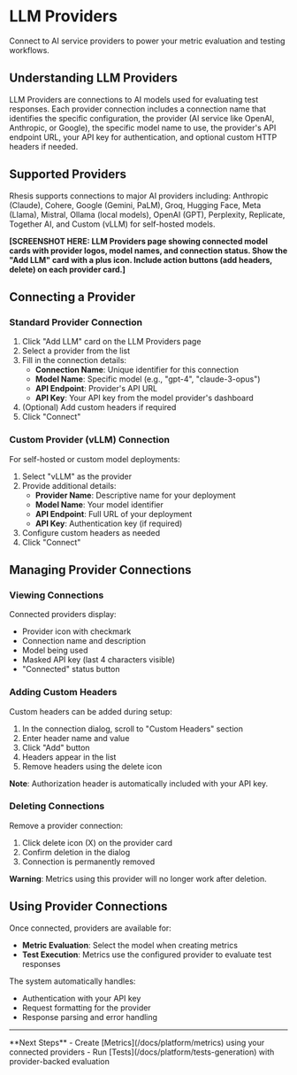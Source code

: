 # LLM Providers

Connect to AI service providers to power your metric evaluation and testing workflows.

## Understanding LLM Providers

LLM Providers are connections to AI models used for evaluating test responses. Each provider connection includes a connection name that identifies the specific configuration, the provider (AI service like OpenAI, Anthropic, or Google), the specific model name to use, the provider's API endpoint URL, your API key for authentication, and optional custom HTTP headers if needed.

## Supported Providers

Rhesis supports connections to major AI providers including: Anthropic (Claude), Cohere, Google (Gemini, PaLM), Groq, Hugging Face, Meta (Llama), Mistral, Ollama (local models), OpenAI (GPT), Perplexity, Replicate, Together AI, and Custom (vLLM) for self-hosted models.

**[SCREENSHOT HERE: LLM Providers page showing connected model cards with provider logos, model names, and connection status. Show the "Add LLM" card with a plus icon. Include action buttons (add headers, delete) on each provider card.]**

## Connecting a Provider

### Standard Provider Connection

1. Click "Add LLM" card on the LLM Providers page
2. Select a provider from the list
3. Fill in the connection details:
   - **Connection Name**: Unique identifier for this connection
   - **Model Name**: Specific model (e.g., "gpt-4", "claude-3-opus")
   - **API Endpoint**: Provider's API URL
   - **API Key**: Your API key from the model provider's dashboard
4. (Optional) Add custom headers if required
5. Click "Connect"

### Custom Provider (vLLM) Connection

For self-hosted or custom model deployments:

1. Select "vLLM" as the provider
2. Provide additional details:
   - **Provider Name**: Descriptive name for your deployment
   - **Model Name**: Your model identifier
   - **API Endpoint**: Full URL of your deployment
   - **API Key**: Authentication key (if required)
3. Configure custom headers as needed
4. Click "Connect"

## Managing Provider Connections

### Viewing Connections

Connected providers display:

- Provider icon with checkmark
- Connection name and description
- Model being used
- Masked API key (last 4 characters visible)
- "Connected" status button

### Adding Custom Headers

Custom headers can be added during setup:

1. In the connection dialog, scroll to "Custom Headers" section
2. Enter header name and value
3. Click "Add" button
4. Headers appear in the list
5. Remove headers using the delete icon

**Note**: Authorization header is automatically included with your API key.

### Deleting Connections

Remove a provider connection:

1. Click delete icon (X) on the provider card
2. Confirm deletion in the dialog
3. Connection is permanently removed

**Warning**: Metrics using this provider will no longer work after deletion.

## Using Provider Connections

Once connected, providers are available for:

- **Metric Evaluation**: Select the model when creating metrics
- **Test Execution**: Metrics use the configured provider to evaluate test responses

The system automatically handles:

- Authentication with your API key
- Request formatting for the provider
- Response parsing and error handling

---

<Callout type="default">
  **Next Steps** - Create [Metrics](/docs/platform/metrics) using your connected providers - Run
  [Tests](/docs/platform/tests-generation) with provider-backed evaluation
</Callout>
